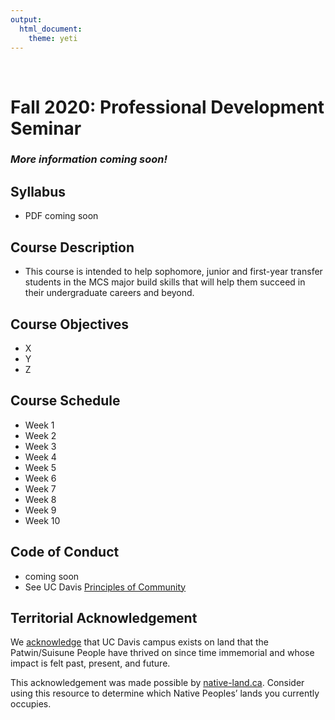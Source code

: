```yaml
---
output: 
  html_document:
    theme: yeti
---
```

<br>


# **Fall 2020: Professional Development Seminar**

### *More information coming soon!*

## Syllabus
* PDF coming soon

## Course Description
* This course is intended to help sophomore, junior and first-year transfer students in the MCS major build skills that will help them succeed in their undergraduate careers and beyond.

## Course Objectives
* X
* Y
* Z

## Course Schedule
* Week 1
* Week 2
* Week 3
* Week 4
* Week 5
* Week 6
* Week 7
* Week 8
* Week 9
* Week 10

## Code of Conduct
* coming soon
* See UC Davis [Principles of Community](https://diversity.ucdavis.edu/principles-community)

## Territorial Acknowledgement
We [acknowledge](https://native-land.ca/territory-acknowledgement/) that UC Davis campus exists on land that the Patwin/Suisune People have thrived on since time immemorial and whose impact is felt past, present, and future.

This acknowledgement was made possible by [native-land.ca](native-land.ca). Consider using this resource to determine which Native Peoples' lands you currently occupies.


<br>
